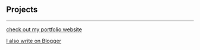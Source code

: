 ## Projects 

---

[check out  my portfolio website](https://flyingsonu122.github.io/)

[I also write on Blogger](https://singlebucks.blogspot.com/)



